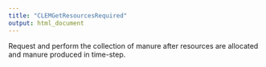 ```yaml
---
title: "CLEMGetResourcesRequired"
output: html_document
---
```



Request and perform the collection of manure after resources are allocated and manure produced in time-step.

